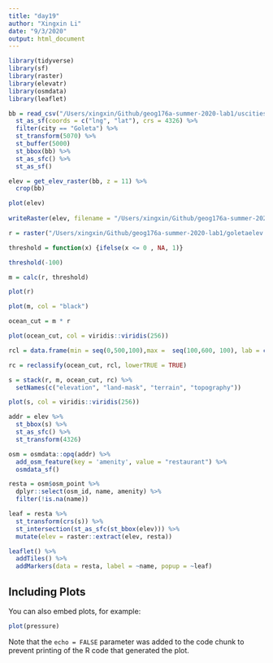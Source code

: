```yaml
---
title: "day19"
author: "Xingxin Li"
date: "9/3/2020"
output: html_document
---
```


```r
library(tidyverse)
library(sf)
library(raster)
library(elevatr)
library(osmdata)
library(leaflet)
```



```r
bb = read_csv("/Users/xingxin/Github/geog176a-summer-2020-lab1/uscities.csv") %>%
  st_as_sf(coords = c("lng", "lat"), crs = 4326) %>% 
  filter(city == "Goleta") %>% 
  st_transform(5070) %>% 
  st_buffer(5000)
  st_bbox(bb) %>% 
  st_as_sfc() %>% 
  st_as_sf()

elev = get_elev_raster(bb, z = 11) %>% 
  crop(bb)

plot(elev)
  
writeRaster(elev, filename = "/Users/xingxin/Github/geog176a-summer-2020-lab1/goletaelev.tif", overwrite = TRUE)

```

```r

r = raster("/Users/xingxin/Github/geog176a-summer-2020-lab1/goletaelev.tif")

threshold = function(x) {ifelse(x <= 0 , NA, 1)}

threshold(-100)

m = calc(r, threshold)

plot(r)

plot(m, col = "black")

ocean_cut = m * r

plot(ocean_cut, col = viridis::viridis(256))

rcl = data.frame(min = seq(0,500,100),max =  seq(100,600, 100), lab = c(0:5))

rc = reclassify(ocean_cut, rcl, lowerTRUE = TRUE)

s = stack(r, m, ocean_cut, rc) %>%
  setNames(c("elevation", "land-mask", "terrain", "topography"))

plot(s, col = viridis::viridis(256))

```


```r

addr = elev %>%
  st_bbox(s) %>%
  st_as_sfc() %>%
  st_transform(4326)

osm = osmdata::opq(addr) %>% 
  add_osm_feature(key = 'amenity', value = "restaurant") %>% 
  osmdata_sf()

resta = osm$osm_point %>% 
  dplyr::select(osm_id, name, amenity) %>%
  filter(!is.na(name))

leaf = resta %>% 
  st_transform(crs(s)) %>% 
  st_intersection(st_as_sfc(st_bbox(elev))) %>% 
  mutate(elev = raster::extract(elev, resta))

leaflet() %>%
  addTiles() %>%
  addMarkers(data = resta, label = ~name, popup = ~leaf)
```

## Including Plots

You can also embed plots, for example:

```r
plot(pressure)
```

Note that the `echo = FALSE` parameter was added to the code chunk to prevent printing of the R code that generated the plot.
